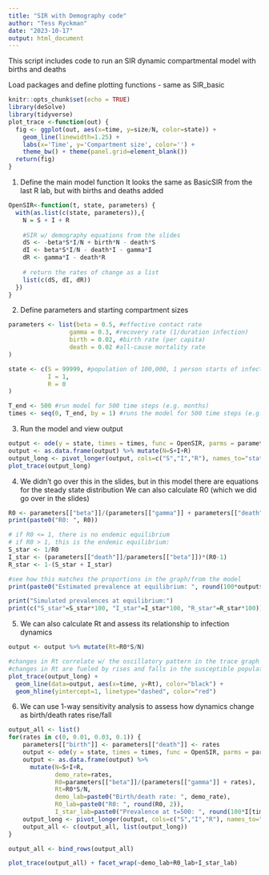 ```yaml
---
title: "SIR with Demography code"
author: "Tess Ryckman"
date: "2023-10-17"
output: html_document
---
```


This script includes code to run an SIR dynamic compartmental model with births and deaths


Load packages and define plotting functions - same as SIR_basic
```r
knitr::opts_chunk$set(echo = TRUE)
library(deSolve)
library(tidyverse)
plot_trace <-function(out) {
  fig <- ggplot(out, aes(x=time, y=size/N, color=state)) + 
    geom_line(linewidth=1.25) +
    labs(x='Time', y='Compartment size', color='') +
    theme_bw() + theme(panel.grid=element_blank())
  return(fig)
}
```


1. Define the main model function
It looks the same as BasicSIR from the last R lab, but with births and deaths added
```r
OpenSIR<-function(t, state, parameters) {
  with(as.list(c(state, parameters)),{
    N = S + I + R
    
    #SIR w/ demography equations from the slides
    dS <- -beta*S*I/N + birth*N - death*S
    dI <- beta*S*I/N - death*I - gamma*I
    dR <- gamma*I - death*R
    
    # return the rates of change as a list
    list(c(dS, dI, dR))
  })
}
```


2. Define parameters and starting compartment sizes
```r
parameters <- list(beta = 0.5, #effective contact rate
                 gamma = 0.3, #recovery rate (1/duration infection)
                 birth = 0.02, #birth rate (per capita)
                 death = 0.02 #all-cause mortality rate
)

state <- c(S = 99999, #population of 100,000, 1 person starts of infected
           I = 1, 
           R = 0
)

T_end <- 500 #run model for 500 time steps (e.g. months)
times <- seq(0, T_end, by = 1) #runs the model for 500 time steps (e.g. months), and computes output at each time step 
```

3. Run the model and view output
```r
output <- ode(y = state, times = times, func = OpenSIR, parms = parameters)
output <- as.data.frame(output) %>% mutate(N=S+I+R)
output_long <- pivot_longer(output, cols=c("S","I","R"), names_to="state", values_to="size")
plot_trace(output_long)
```

4. We didn't go over this in the slides, but in this model there are equations for the steady state distribution
We can also calculate R0 (which we did go over in the slides)
```r
R0 <- parameters[["beta"]]/(parameters[["gamma"]] + parameters[["death"]])
print(paste0("R0: ", R0))

# if R0 <= 1, there is no endemic equilibrium
# if R0 > 1, this is the endemic equilibrium:
S_star <- 1/R0
I_star <- (parameters[["death"]]/parameters[["beta"]])*(R0-1)
R_star <- 1-(S_star + I_star)

#see how this matches the proportions in the graph/from the model
print(paste0("Estimated prevalence at equilibrium: ", round(100*output$I[[T_end+1]]/output$N[[T_end+1]], 2), "%"))

print("Simulated prevalences at equilibrium:")
print(c("S_star"=S_star*100, "I_star"=I_star*100, "R_star"=R_star*100)) #prevalences at equilibrium

```

5. We can also calculate Rt and assess its relationship to infection dynamics
```r
output <- output %>% mutate(Rt=R0*S/N)

#changes in Rt correlate w/ the oscillatory pattern in the trace graph
#changes in Rt are fueled by rises and falls in the susceptible population (from births and new infections, respectively)
plot_trace(output_long) +
  geom_line(data=output, aes(x=time, y=Rt), color="black") +
  geom_hline(yintercept=1, linetype="dashed", color="red")
```
6. We can use 1-way sensitivity analysis to assess how dynamics change as birth/death rates rise/fall
```r
output_all <- list()
for(rates in c(0, 0.01, 0.03, 0.1)) {
    parameters[["birth"]] <- parameters[["death"]] <- rates
    output <- ode(y = state, times = times, func = OpenSIR, parms = parameters)
    output <- as.data.frame(output) %>%
      mutate(N=S+I+R,
             demo_rate=rates,
             R0=parameters[["beta"]]/(parameters[["gamma"]] + rates),
             Rt=R0*S/N,
             demo_lab=paste0("Birth/death rate: ", demo_rate),
             R0_lab=paste0("R0: ", round(R0, 2)),
             I_star_lab=paste0("Prevalence at t=500: ", round(100*I[time==500]/N[time==500], 1)))
    output_long <- pivot_longer(output, cols=c("S","I","R"), names_to="state", values_to="size")
    output_all <- c(output_all, list(output_long))
}

output_all <- bind_rows(output_all)

plot_trace(output_all) + facet_wrap(~demo_lab+R0_lab+I_star_lab)

```

